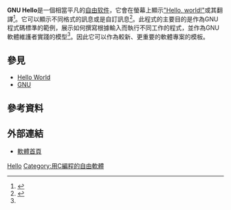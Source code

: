{{NoteTA|G1=IT|G2=FL}}
{{Infobox software
|name             = GNU Hello
|logo             = Heckert GNU white.svg
|logo size        = 100px
|developer        = [[GNU計劃|GNU計劃]]
|latest release version = 2.10
|latest release date = {{Release date and age|2014|11|16}}<ref>{{cite web |url=http://directory.fsf.org/wiki/hello |title=GNU Hello |date=2014-11-16 |website=[[自由软件目录|directory.fsf.org]] |publisher=[[自由软件基金会|自由软件基金会]] |accessdate=2020-08-12 |archive-date=2020-06-14 |archive-url=https://web.archive.org/web/20200614111211/https://directory.fsf.org/wiki/Hello |dead-url=no }}</ref>
|operating system = [[GNU|GNU]]、[[Linux|Linux]]
|genre            = [[Hello_World|Hello World程式]]
|license          = [[GNU通用公共许可证|GNU通用公共许可证]]第三版
|website          = {{Official website|https://www.gnu.org/software/hello/}}
}}
'''GNU Hello'''是一個相當平凡的[[自由软件|自由软件]]，它會在螢幕上顯示[[Hello_World|"Hello, world!"]]或其翻譯<ref name="gnu">{{cite web |url=https://www.gnu.org/software/hello/ |title=GNU Hello |accessdate=2020-08-12 |archive-date=2014-05-29 |archive-url=https://archive.is/20140529011826/http://www.gnu.org/software/hello/ |dead-url=no }}</ref>。它可以顯示不同格式的訊息或是自訂訊息<ref name="manual">{{cite web |url=https://www.gnu.org/software/hello/manual/hello.html |title=GNU Hello manual |accessdate=2020-08-12 |archive-date=2020-02-23 |archive-url=https://web.archive.org/web/20200223015034/http://www.gnu.org/software/hello/manual/hello.html |dead-url=no }}</ref>。此程式的主要目的是作為GNU程式碼標準的範例，展示如何撰寫根據輸入而執行不同工作的程式，並作為GNU軟體維護者實踐的模型<ref name="gnu" />。因此它可以作為較新、更重要的軟體專案的模板。

== 參見 ==
* [[Hello_World|Hello World]]
* [[GNU|GNU]]

== 參考資料 ==
{{Reflist}}

== 外部連結 ==
* [https://www.gnu.org/software/hello/ 軟體首頁]{{Webarchive|url=https://archive.is/20140529011826/http://www.gnu.org/software/hello/ |date=2014-05-29 }}

{{GNU}}

[[Category:GNU计划软件|Hello]]
[[Category:用C編程的自由軟體|Category:用C編程的自由軟體]]

{{自由軟體小作品}}